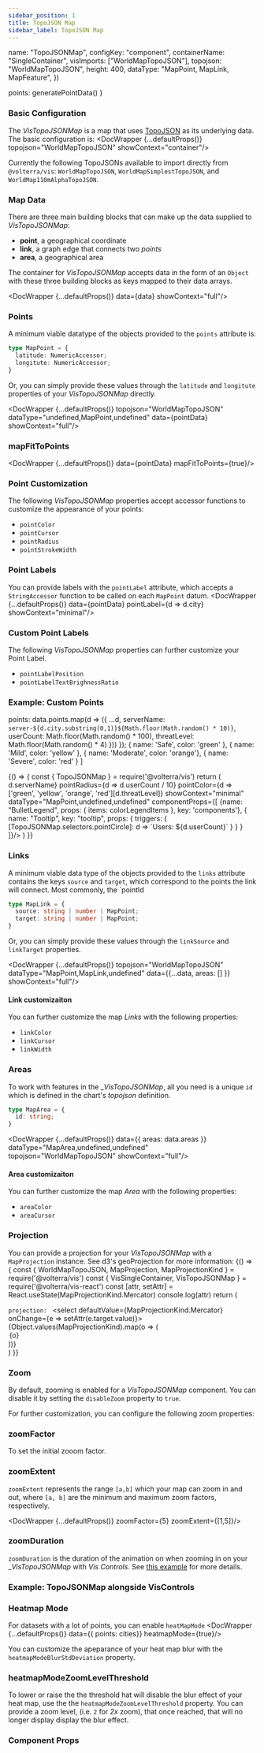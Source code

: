 ```yaml
---
sidebar_position: 1
title: TopoJSON Map
sidebar_label: TopoJSON Map
---
```




  name: "TopoJSONMap",
  configKey: "component",
  containerName: "SingleContainer",
  visImports: ["WorldMapTopoJSON"],
  topojson: "WorldMapTopoJSON",
  height: 400,
  dataType: "MapPoint, MapLink, MapFeature",
})

  points: generatePointData()
}

### Basic Configuration
The _VisTopoJSONMap_ is a map that uses [TopoJSON](https://github.com/topojson/topojson) as its underlying data. The basic configuration is:
<DocWrapper {...defaultProps()} topojson="WorldMapTopoJSON" showContext="container"/>

Currently the following TopoJSONs available to import directly from `@volterra/vis`: `WorldMapTopoJSON`, `WorldMapSimplestTopoJSON`, and `WorldMap110mAlphaTopoJSON`.

### Map Data
There are three main building blocks that can make up the data supplied to _VisTopoJSONMap_:
* **point**, a geographical coordinate
* **link**, a graph edge that connects two _points_
* **area**, a geographical area

The container for _VisTopoJSONMap_ accepts data in the form of an `Object` with these three building blocks as keys mapped to their data arrays.

<DocWrapper {...defaultProps()}  data={data} showContext="full"/>

### Points
A minimum viable datatype of the objects provided to the `points` attribute is:

```ts
type MapPoint = {
  latitude: NumericAccessor;
  longitute: NumericAccessor;
}
```
Or, you can simply provide these values through the `latitude` and `longitute` properties of your _VisTopoJSONMap_ directly.

<DocWrapper {...defaultProps()} topojson="WorldMapTopoJSON" dataType="undefined,MapPoint,undefined" data={pointData} showContext="full"/>

### mapFitToPoints
<DocWrapper {...defaultProps()}
  data={pointData}
  mapFitToPoints={true}/>

### Point Customization
The following _VisTopoJSONMap_ properties accept accessor functions to customize the appearance of your points:
* `pointColor`
* `pointCursor`
* `pointRadius`
* `pointStrokeWidth`

### Point Labels
You can provide labels with the `pointLabel` attribute, which accepts a `StringAccessor` function to be called on each `MapPoint` datum.
<DocWrapper {...defaultProps()} data={pointData} pointLabel={d => d.city} showContext="minimal"/>

### Custom Point Labels
The following _VisTopoJSONMap_ properties can further customize your Point Label.
* `pointLabelPosition`
* `pointLabelTextBrighnessRatio`

### Example: Custom Points
  points: data.points.map(d => ({
    ...d,
    serverName: `server-${d.city.substring(0,1)}${Math.floor(Math.random() * 10)}`,
    userCount: Math.floor(Math.random() * 100),
    threatLevel: Math.floor(Math.random() * 4)
  }))
});
  { name: 'Safe', color: 'green' },
  { name: 'Mild', color: 'yellow' },
  { name: 'Moderate', color: 'orange'},
  { name: 'Severe', color: 'red' }
]

<BrowserOnly>
{() => {
  const { TopoJSONMap } = require('@volterra/vis')
  return (
    <DocWrapper
      {...defaultProps()}
      data={customData}
      mapFitToPoints={true}
      pointLabel={d => d.serverName}
      pointRadius={d => d.userCount / 10}
      pointColor={d => ['green', 'yellow', 'orange', 'red'][d.threatLevel]}
      showContext="minimal"
      dataType="MapPoint,undefined,undefined"
      componentProps={[
        {name: "BulletLegend", props: { items: colorLegendItems }, key: 'components'},
        {
          name: "Tooltip",
          key: "tooltip",
          props: {
            triggers: {
              [TopoJSONMap.selectors.pointCircle]: d => `Users: ${d.userCount}`
            }
          }
        }
      ]}/>
  )
}}
</BrowserOnly>

### Links
A minimum viable data type of the objects provided to the `links` attribute contains the keys `source` and `target`, which correspond
to the points the link will connect. Most commonly, the `pointId

```ts
type MapLink = {
  source: string | number | MapPoint;
  target: string | number | MapPoint; 
}
```
Or, you can simply provide these values through the `linkSource` and `linkTarget` properties.

<DocWrapper {...defaultProps()} topojson="WorldMapTopoJSON" dataType="MapPoint,MapLink,undefined"  data={{...data, areas: [] }} showContext="full"/>

#### Link customizaiton
You can further customize the map _Links_ with the following properties:
* `linkColor`
* `linkCursor`
* `linkWidth`

### Areas
To work with features in the __VisTopoJSONMap_, all you need is a unique `id` which is defined in the chart's _topojson_ definition.
```ts
type MapArea = { 
  id: string;
}
```
<DocWrapper {...defaultProps()} data={{
  areas: data.areas
}} dataType="MapArea,undefined,undefined" topojson="WorldMapTopoJSON" showContext="full"/>

#### Area customizaiton
You can further customize the map _Area_ with the following properties:
* `areaColor`
* `areaCursor`

### Projection
You can provide a projection for your _VisTopoJSONMap_ with a `MapProjection` instance. See d3's geoProjection for more information:
<BrowserOnly>
  {() => {
    const { WorldMapTopoJSON, MapProjection, MapProjectionKind } = require('@volterra/vis')
    const { VisSingleContainer, VisTopoJSONMap } = require('@volterra/vis-react')
    const [attr, setAttr] = React.useState(MapProjectionKind.Mercator)
    console.log(attr)
    return (
      <div className="input-wrapper">
        <label className='prop-input-label'>
          <code>projection: </code>
          <select defaultValue={MapProjectionKind.Mercator} onChange={e => setAttr(e.target.value)}>
            {Object.values(MapProjectionKind).map(o => (
              <option value={o} key={o}>{o}</option>
            ))}
          </select>
        </label>
        <VisSingleContainer height={400} data={data}>
          <VisTopoJSONMap topojson={WorldMapTopoJSON} projection={MapProjection[attr]()}/>
        </VisSingleContainer>
    </div>
    )
  }}
</BrowserOnly>

### Zoom
By default, zooming is enabled for a _VisTopoJSONMap_ component. You can disable it by setting the `disableZoom` property to `true`.

For further customization, you can configure the following zoom properties:

### zoomFactor
To set the initial zooom factor.

### zoomExtent
`zoomExtent` represents the range `[a,b]` which your map can zoom in and out, where `[a, b]` are the minimum and maximum zoom factors, respectively.

<DocWrapper {...defaultProps()} zoomFactor={5} zoomExtent={[1,5]}/>

### zoomDuration
`zoomDuration` is the duration of the animation on when zooming in on your __VisTopoJSONMap_ with _Vis Controls_.
See <a href="#TopoJSON#example-topojsonmap-alongside-viscontrols">this example</a> for more details.

### Example: TopoJSONMap alongside VisControls

### Heatmap Mode
For datasets with a lot of points, you can enable `heatMapMode`
<DocWrapper {...defaultProps()} data={{ points: cities}} heatmapMode={true}/>

You can customize the apeparance of your heat map blur with the `heatmapModeBlurStdDeviation` property.

### heatmapModeZoomLevelThreshold
To lower or raise the the threshold hat will disable the blur effect of your heat map, use the the `heatmapModeZoomLevelThreshold` property.
You can provide a zoom level, (i.e. `2` for _2x_ zoom), that once reached, that will no longer display display the blur effect.

### Component Props
<PropTable name="VisTopoJSONMap"/>
